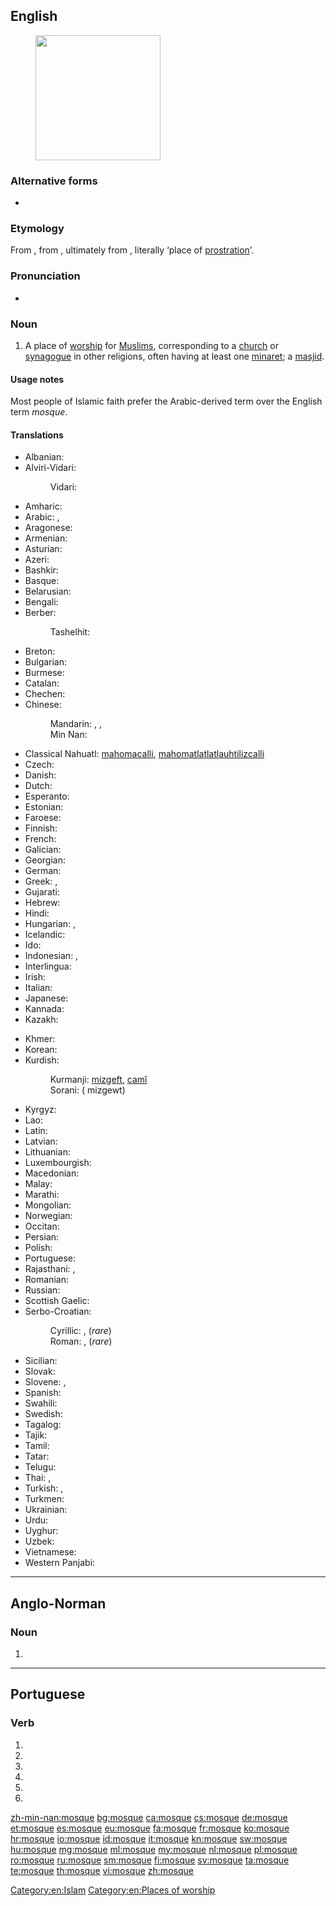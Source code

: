 ==English==
{{wikipedia}}
[[Image:20110103 Jame-e Kabir and Roknedin Mauseleum Yazd Iran.jpg|thumb|200px|right|]]

===Alternative forms===
* {{l|en|mosk}}

===Etymology===
From {{etyl|fr}} {{term|mosquée|lang=fr}}, from {{etyl|it}} {{term|moschea|lang=it}}, ultimately from {{etyl|ar}} {{term|مسجد|sc=Arab|lang=ar|tr=masjid}}, literally ‘place of [[prostration]]’.

===Pronunciation===
* {{audio|en-us-mosque.ogg|Audio (US)}}

===Noun===
{{en-noun}}

# {{Islam}} A place of [[worship]] for [[Muslim]]s, corresponding to a [[church]] or [[synagogue]] in other religions, often having at least one [[minaret]]; a [[masjid]].

====Usage notes====
Most people of Islamic faith prefer the Arabic-derived term {{term|masjid}} over the English term ''mosque''.

====Translations====
{{trans-top|a place of worship for Muslims}}
* Albanian: {{t-|sq|xhami|f}}
* Alviri-Vidari:
*: Vidari: {{tø|avd|مجید|tr=majjid}}
* Amharic: {{t-|am|መስጊድ|tr=mäsgid|sc=Ethi}}
* Arabic: {{t-|ar|مسجد|m|tr=masjid}}, {{t-|ar|جامع|m|tr=jāmiʿ}}
* Aragonese: {{t-|an|mezquita|f}}
* Armenian: {{t-|hy|մզկիթ|tr=mzkit’}}
* Asturian: {{t-|ast|mezquita|f}}
* Azeri: {{t+|az|məscid}}
* Bashkir: {{tø|ba|мәсет|tr=məset|sc=Cyrl}}
* Basque: {{t-|eu|meskita}}
* Belarusian: {{t-|be|мячэць|f|tr=mjačécʹ}}
* Bengali: {{t-|bn|মসজিদ|tr=môshjid|sc=Beng}}
* Berber:
*: Tashelhit: {{tø|shi|timzgid|f}}
* Breton: {{t-|br|moskeenn|f}}
* Bulgarian: {{t+|bg|джамия|f|tr=džamíja}}
* Burmese: {{t+|my|ဗလီ|tr=bali|sc=Mymr}}
* Catalan: {{t+|ca|mesquita|f}}
* Chechen: {{tø|ce|маьждиг|tr=mäƶdig}}
* Chinese:
*: Mandarin: {{t-|cmn|清真寺|tr=qīngzhēnsì|sc=Hani}}, {{t|cmn|禮拜寺|sc=Hani}}, {{t|cmn|礼拜寺|tr=lǐbàisì|sc=Hani}}
*: Min Nan: {{t-|nan|清真寺|tr=chheng-chin-sī|sc=Hans}}
* Classical Nahuatl: [[mahomacalli]], [[mahomatlatlatlauhtilizcalli]]
* Czech: {{t+|cs|mešita|f}}
* Danish: {{t-|da|moské|c}}
* Dutch: {{t+|nl|moskee|f}}
* Esperanto: {{t-|eo|moskeo}}
* Estonian: {{t+|et|mošee}}
* Faroese: {{t-|fo|moska|f}}
* Finnish: {{t+|fi|moskeija}}
* French: {{t+|fr|mosquée|f}}
* Galician: {{t-|gl|mesquita|f}}
* Georgian: {{t-|ka|მეჩეთი|tr=meč’et’i|sc=Geor}}
* German: {{t+|de|Moschee|f}}
* Greek: {{t+|el|τέμενος|n|tr=témenos}}, {{t+|el|τζαμί|n|tr=tzamí}}
* Gujarati: {{t-|gu|મસ્જિદ|tr=masjid|sc=Gujr}}
* Hebrew: {{t-|he|מסגד|m|alt=מִסְגָּד|tr=misgad}}
* Hindi: {{t-|hi|मस्जिद|tr=masjid}}
* Hungarian: {{t+|hu|dzsámi}}, {{t+|hu|mecset}}
* Icelandic: {{t+|is|moska|f}}
* Ido: {{t+|io|moskeo}}
* Indonesian: {{t+|id|mesjid}}, {{t+|id|masjid}}
* Interlingua: {{t-|ia|moschea}}
* Irish: {{t-|ga|mosc}}
* Italian: {{t+|it|moschea}}
* Japanese: {{t-|ja|モスク|tr=mosuku}}
* Kannada: {{t+|kn|ಮಸೀದಿ|tr=masīdi|sc=Knda}}
* Kazakh: {{t|kk|мешіт|tr=mešit|sc=Cyrl}}
{{trans-mid}}
* Khmer: {{t-|km|វិហារអ៊ីស្លាម|tr=vi’hie iislaam|sc=Khmr}}
* Korean: {{t+|ko|모스크|tr=moseukeu|sc=Hang}}
* Kurdish:
*: Kurmanji: [[mizgeft]], [[camî]]
*: Sorani: {{ku-Arab|[[مزگه‌وت]]}}( mizgewt)
* Kyrgyz: {{t-|ky|мечит|tr=meçit|sc=Cyrl}}
* Lao: {{t-|lo|ສຸເຫຣົ່າ|tr=sú lāu|sc=Laoo}}
* Latin: {{t-|la|meschita}}
* Latvian: {{t-|lv|mošeja|f}}
* Lithuanian: {{t-|lt|mečètė|f}}
* Luxembourgish: {{t-|lb|Moschee|f}}
* Macedonian: {{t-|mk|џамија|f|tr=džámija}}
* Malay: {{t+|ms|masjid}}
* Marathi: {{t-|mr|मशीद|tr=maśīd|sc=Deva}}
* Mongolian: {{t-|mn|мечет|tr=mečét|sc=Cyrl}}
* Norwegian: {{t+|no|moské|m}}
* Occitan: {{t+|oc|mosqueta|f}}
* Persian: {{t+|fa|مسجد|m|tr=masjed}}
* Polish: {{t+|pl|meczet|m}}
* Portuguese: {{t+|pt|mesquita}}
* Rajasthani: {{tø|raj|मसीद|tr=masīd|sc=Deva}}, {{tø|raj|मसीत|tr=masīt|sc=Deva}}
* Romanian: {{t+|ro|moschee|f}}
* Russian: {{t+|ru|мечеть|f|tr=mečétʹ}}
* Scottish Gaelic: {{t-|gd|mosg}}
* Serbo-Croatian:
*: Cyrillic: {{t-|sh|џамија|f|alt=џа́мија|sc=Cyrl}}, {{t-|sh|мошеја|f|alt=моше́ја|sc=Cyrl}} (''rare'')
*: Roman: {{t-|sh|džamija|f|alt=džámija}}, {{t-|sh|mošeja|f|alt=mošéja}} (''rare'')
* Sicilian: {{t+|scn|muschea|f}}
* Slovak: {{t-|sk|mešita|f}}
* Slovene: {{t+|sl|mošeja|f|alt=mošéja}}, {{t+|sl|džamija|f|alt=džámija}}
* Spanish: {{t+|es|mezquita}}
* Swahili: {{t+|sw|msikiti}}
* Swedish: {{t+|sv|moské|c}}
* Tagalog: {{t-|tl|mosk}}
* Tajik: {{t-|tg|масҷид|tr=masjid|sc=Cyrl}}
* Tamil: {{t+|ta|மசூதி|tr=macūti|sc=Taml}}
* Tatar: {{t+|tt|мәчет|tr=mäçet|sc=Cyrl}}
* Telugu: {{t-|te|మస్జిద్|tr=masjid|sc=Telu}}
* Thai: {{t-|th|มัสยิด|tr=mát-yít}}, {{t-|th|สุเหร่า|tr=sòo-rào}}
* Turkish: {{t+|tr|cami}}, {{t+|tr|mescit}}
* Turkmen: {{t-|tk|metjit}}
* Ukrainian: {{t+|uk|мечеть|tr=mečétʹ}}
* Urdu: {{t-|ur|مسجد|m|tr=masjid}}
* Uyghur: {{t-|ug|جامى|sc=ug-Arab}}
* Uzbek: {{t-|uz|masjid}}
* Vietnamese: {{t-|vi|nhà thờ Hồi giáo}}
* Western Panjabi: {{t+|pnb|مسیت}}
{{trans-bottom}}

[[Category:en:Islam]]
[[Category:en:Places of worship]]

----

==Anglo-Norman==

===Noun===
{{head|xno|noun|g=g}}

# {{l|en|mosque}}

----

==Portuguese==

===Verb===
{{pt-verb form}}

# {{pt-verb form of|moscar|ar|subjunctive|present|singular|first}}
# {{pt-verb form of|moscar|ar|subjunctive|present|singular|third}}
# {{pt-verb form of|moscar|ar|imperative|affirmative|singular|first|}}
# {{pt-verb form of|moscar|ar|imperative|affirmative|singular|third|}}
# {{pt-verb form of|moscar|ar|imperative|negative|singular|first|}}
# {{pt-verb form of|moscar|ar|imperative|negative|singular|third|}}

[[zh-min-nan:mosque]]
[[bg:mosque]]
[[ca:mosque]]
[[cs:mosque]]
[[de:mosque]]
[[et:mosque]]
[[es:mosque]]
[[eu:mosque]]
[[fa:mosque]]
[[fr:mosque]]
[[ko:mosque]]
[[hr:mosque]]
[[io:mosque]]
[[id:mosque]]
[[it:mosque]]
[[kn:mosque]]
[[sw:mosque]]
[[hu:mosque]]
[[mg:mosque]]
[[ml:mosque]]
[[my:mosque]]
[[nl:mosque]]
[[pl:mosque]]
[[ro:mosque]]
[[ru:mosque]]
[[sm:mosque]]
[[fi:mosque]]
[[sv:mosque]]
[[ta:mosque]]
[[te:mosque]]
[[th:mosque]]
[[vi:mosque]]
[[zh:mosque]]